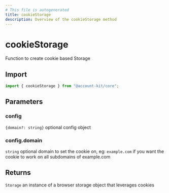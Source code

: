 ```yaml
---
# This file is autogenerated
title: cookieStorage
description: Overview of the cookieStorage method
---
```


# cookieStorage

Function to create cookie based Storage

## Import

```ts
import { cookieStorage } from "@account-kit/core";
```

## Parameters

### config

`{domain?: string}`
optional config object

### config.domain

`string`
optional domain to set the cookie on, eg: `example.com` if you want the cookie to work on all subdomains of example.com

## Returns

`Storage`
an instance of a browser storage object that leverages cookies
